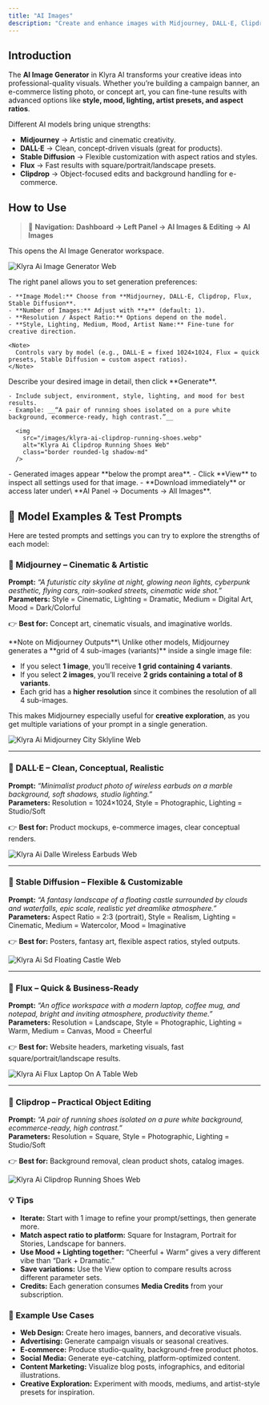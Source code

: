 ```yaml
---
title: "AI Images"
description: "Create and enhance images with Midjourney, DALL·E, Clipdrop, Flux, and Stable Diffusion inside Klyra AI. Produce professional visuals for web design, advertising, e-commerce, and social media with full control over model, resolution, style, lighting, medium, mood, and more."
---
```


## Introduction

The **AI Image Generator** in Klyra AI transforms your creative ideas into professional-quality visuals. Whether you’re building a campaign banner, an e-commerce listing photo, or concept art, you can fine-tune results with advanced options like **style, mood, lighting, artist presets, and aspect ratios**.

Different AI models bring unique strengths:

- **Midjourney** → Artistic and cinematic creativity.
- **DALL·E** → Clean, concept-driven visuals (great for products).
- **Stable Diffusion** → Flexible customization with aspect ratios and styles.
- **Flux** → Fast results with square/portrait/landscape presets.
- **Clipdrop** → Object-focused edits and background handling for e-commerce.

## How to Use

> 🔎 **Navigation:** **Dashboard → Left Panel → AI Images & Editing → AI Images**

This opens the AI Image Generator workspace.

<img
  src="/images/klyra-ai-image-generator.webp"
  alt="Klyra Ai Image Generator Web"
  class="border rounded-lg shadow-md"
/>

<Steps>
  <Step title="Configure the Control Panel">
    The right panel allows you to set generation preferences:

    - **Image Model:** Choose from **Midjourney, DALL·E, Clipdrop, Flux, Stable Diffusion**.
    - **Number of Images:** Adjust with **±** (default: 1).
    - **Resolution / Aspect Ratio:** Options depend on the model.
    - **Style, Lighting, Medium, Mood, Artist Name:** Fine-tune for creative direction.

    <Note>
      Controls vary by model (e.g., DALL·E = fixed 1024×1024, Flux = quick presets, Stable Diffusion = custom aspect ratios).
    </Note>
  </Step>
  <Step title="Enter your prompt">
    Describe your desired image in detail, then click **Generate**.

    - Include subject, environment, style, lighting, and mood for best results.
    - Example: __“A pair of running shoes isolated on a pure white background, ecommerce-ready, high contrast.”__

      <img
        src="/images/klyra-ai-clipdrop-running-shoes.webp"
        alt="Klyra Ai Clipdrop Running Shoes Web"
        class="border rounded-lg shadow-md"
      />
  </Step>
  <Step title="Review & Manage Results">
    - Generated images appear **below the prompt area**.
    - Click **View** to inspect all settings used for that image.
    - **Download immediately** or access later under\
      **AI Panel → Documents → All Images**.
  </Step>
</Steps>

## 🌟 Model Examples & Test Prompts

Here are tested prompts and settings you can try to explore the strengths of each model:

### 🔹 Midjourney – Cinematic & Artistic

**Prompt:** _“A futuristic city skyline at night, glowing neon lights, cyberpunk aesthetic, flying cars, rain-soaked streets, cinematic wide shot.”_\
**Parameters:** Style = Cinematic, Lighting = Dramatic, Medium = Digital Art, Mood = Dark/Colorful

👉 **Best for:** Concept art, cinematic visuals, and imaginative worlds.

<Warning>
  **Note on Midjourney Outputs**\
  Unlike other models, Midjourney generates a **grid of 4 sub-images (variants)** inside a single image file:

  - If you select **1 image**, you’ll receive **1 grid containing 4 variants**.
  - If you select **2 images**, you’ll receive **2 grids containing a total of 8 variants**.
  - Each grid has a **higher resolution** since it combines the resolution of all 4 sub-images.

  This makes Midjourney especially useful for **creative exploration**, as you get multiple variations of your prompt in a single generation.
</Warning>

<img
  src="/images/klyra-ai-midjourney-city-sklyline.webp"
  alt="Klyra Ai Midjourney City Sklyline Web"
  class="border rounded-lg shadow-md"
/>

---

### 🔹 DALL·E – Clean, Conceptual, Realistic

**Prompt:** _“Minimalist product photo of wireless earbuds on a marble background, soft shadows, studio lighting.”_\
**Parameters:** Resolution = 1024×1024, Style = Photographic, Lighting = Studio/Soft

👉 **Best for:** Product mockups, e-commerce images, clear conceptual renders.

<img
  src="/images/klyra-ai-dalle-wireless-earbuds.webp"
  alt="Klyra Ai Dalle Wireless Earbuds Web"
  class="border rounded-lg shadow-md"
/>

---

### 🔹 Stable Diffusion – Flexible & Customizable

**Prompt:** _“A fantasy landscape of a floating castle surrounded by clouds and waterfalls, epic scale, realistic yet dreamlike atmosphere.”_\
**Parameters:** Aspect Ratio = 2:3 (portrait), Style = Realism, Lighting = Cinematic, Medium = Watercolor, Mood = Imaginative

👉 **Best for:** Posters, fantasy art, flexible aspect ratios, styled outputs.

<img
  src="/images/klyra-ai-sd-floating-castle.webp"
  alt="Klyra Ai Sd Floating Castle Web"
  class="border rounded-lg shadow-md"
/>

---

### 🔹 Flux – Quick & Business-Ready

**Prompt:** _“An office workspace with a modern laptop, coffee mug, and notepad, bright and inviting atmosphere, productivity theme.”_\
**Parameters:** Resolution = Landscape, Style = Photographic, Lighting = Warm, Medium = Canvas, Mood = Cheerful

👉 **Best for:** Website headers, marketing visuals, fast square/portrait/landscape results.

<img
  src="/images/klyra-ai-flux-laptop-on-a-table.webp"
  alt="Klyra Ai Flux Laptop On A Table Web"
  class="border rounded-lg shadow-md"
/>

---

### 🔹 Clipdrop – Practical Object Editing

**Prompt:** _“A pair of running shoes isolated on a pure white background, ecommerce-ready, high contrast.”_\
**Parameters:** Resolution = Square, Style = Photographic, Lighting = Studio/Soft

👉 **Best for:** Background removal, clean product shots, catalog images.

<img
  src="/images/klyra-ai-clipdrop-running-shoes.webp"
  alt="Klyra Ai Clipdrop Running Shoes Web"
  class="border rounded-lg shadow-md"
/>

### 💡 Tips

- **Iterate:** Start with 1 image to refine your prompt/settings, then generate more.
- **Match aspect ratio to platform:** Square for Instagram, Portrait for Stories, Landscape for banners.
- **Use Mood \+ Lighting together:** “Cheerful \+ Warm” gives a very different vibe than “Dark \+ Dramatic.”
- **Save variations:** Use the View option to compare results across different parameter sets.
- **Credits:** Each generation consumes **Media Credits** from your subscription.

### 📌 Example Use Cases

- **Web Design:** Create hero images, banners, and decorative visuals.
- **Advertising:** Generate campaign visuals or seasonal creatives.
- **E-commerce:** Produce studio-quality, background-free product photos.
- **Social Media:** Generate eye-catching, platform-optimized content.
- **Content Marketing:** Visualize blog posts, infographics, and editorial illustrations.
- **Creative Exploration:** Experiment with moods, mediums, and artist-style presets for inspiration.